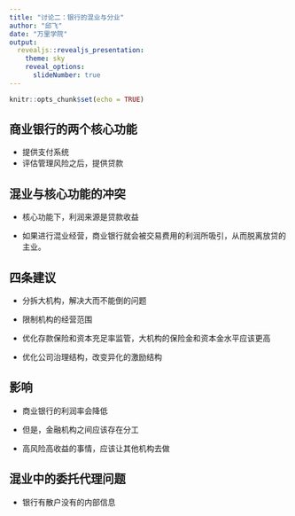 ---
title: "讨论二：银行的混业与分业"
author: "邱飞"
date: "万里学院"
output:
  revealjs::revealjs_presentation:
    theme: sky
    reveal_options:
      slideNumber: true
---


```{r setup, include=FALSE}
knitr::opts_chunk$set(echo = TRUE)
```

## 商业银行的两个核心功能

- 提供支付系统
- 评估管理风险之后，提供贷款

## 混业与核心功能的冲突

- 核心功能下，利润来源是贷款收益

- 如果进行混业经营，商业银行就会被交易费用的利润所吸引，从而脱离放贷的主业。

## 四条建议

- 分拆大机构，解决大而不能倒的问题

- 限制机构的经营范围

- 优化存款保险和资本充足率监管，大机构的保险金和资本金水平应该更高

- 优化公司治理结构，改变异化的激励结构

## 影响

- 商业银行的利润率会降低

- 但是，金融机构之间应该存在分工

- 高风险高收益的事情，应该让其他机构去做

## 混业中的委托代理问题

- 银行有散户没有的内部信息

